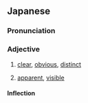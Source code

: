 ==Japanese==
{{ja-kanjitab|あき|sort=あきらか|yomi=kun}}

===Pronunciation===
{{ja-pron|あきらか|yomi=k|acc=2}}

===Adjective===
{{ja-adj|infl=na|あきらか}}

# {{sense|no doubts}} [[clear]], [[obvious]], [[distinct]]
#: {{syn|ja|明白|明瞭}}
#: {{ant|ja|曖昧}}
# {{sense|appearing; comprehensible by sight}} [[apparent]], [[visible]]
#: {{syn|ja|明瞭|顕在的|[[見える|目に見える]]}}
#: {{ant|ja|潜在的|[[見えない|目に見えない]]}}

====Inflection====
{{ja-na|あきらか}}